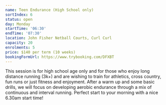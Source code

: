 ```yaml
---
name: Teen Endurance (High School only)
sortIndex: 6
status: open
day: Monday
startTime: '06:30'
endTime: '07:30'
location: John Fisher Netball Courts, Curl Curl
capacity: 20
enrolments: 5
price: $140 per term (10 weeks)
bookingFormUrl: https://www.trybooking.com/DFXBT
---
```

This session is for high school age only and for those who enjoy long distance running (3k+) and are wishing to train for athletics, cross country, fun runs or just fitness and enjoyment. After a warm up and some basic drills, we will focus on developing aerobic endurance through a mix of continuous and interval running. Perfect start to your morning with a nice 6.30am start time!

